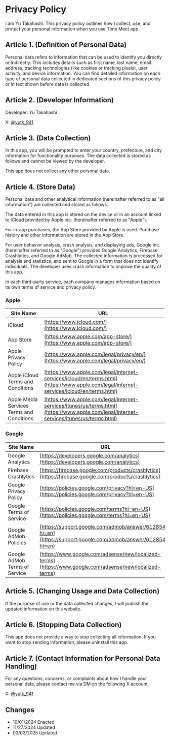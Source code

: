 # Privacy Policy

I am Yu Takahashi. This privacy policy outlines how I collect, use, and protect your personal information when you use Time Meet app.

## Article 1. (Definition of Personal Data) 

Personal data refers to information that can be used to identify you directly or indirectly. This includes details such as first name, last name, email address, tracking technologies (like cookies or tracking pixels), user activity, and device information. You can find detailed information on each type of personal data collected in dedicated sections of this privacy policy or in text shown before data is collected.

## Article 2. (Developer Information) 

Developer: Yu Takahashi

X: [@yutk_941](https://x.com/yutk_941)

## Article 3. (Data Collection)

In this app, you will be prompted to enter your country, prefecture, and city information for functionality purposes. The data collected is stored as follows and cannot be viewed by the developer.

This app does not collect any other personal data.

## Article 4. (Store Data)

Personal data and other analytical information (hereinafter referred to as "all information") are collected and stored as follows.

The data entered in this app is stored on the device or in an account linked to iCloud provided by Apple inc. (hereinafter referred to as "Apple").

For in-app purchases, the App Store provided by Apple is used. Purchase history and other information are stored in the App Store.

For user behavior analysis, crash analysis, and displaying ads, Google inc. (hereinafter referred to as "Google") provides Google Analytics, Firebase Crashlytics, and Google AdMob. The collected information is processed for analysis and statistics, and sent to Google in a form that does not identify individuals. The developer uses crash information to improve the quality of this app.

In each third-party service, each company manages information based on its own terms of service and privacy policy.

### Apple

| Site Name | URL |
|--- | --- |
| iCloud | [https://www.icloud.com/](https://www.icloud.com/) |
| App Store | [https://www.apple.com/app-store/](https://www.apple.com/app-store/) |
| Apple Privacy Policy | [https://www.apple.com/legal/privacy/en/](https://www.apple.com/legal/privacy/en/) |
| Apple iCloud Terms and Conditions | [https://www.apple.com/legal/internet-services/icloud/en/terms.html](https://www.apple.com/legal/internet-services/icloud/en/terms.html) |
| Apple Media Services Terms and Conditions | [https://www.apple.com/legal/internet-services/itunes/us/terms.html](https://www.apple.com/legal/internet-services/itunes/us/terms.html) |

### Google

| Site Name | URL |
|---|---|
| Google Analytics | [https://developers.google.com/analytics](https://developers.google.com/analytics) |
| Firebase Crashlytics | [https://firebase.google.com/products/crashlytics](https://firebase.google.com/products/crashlytics) |
| Google Privacy Policy | [https://policies.google.com/privacy?hl=en-US](https://policies.google.com/privacy?hl=en-US) |
| Google Terms of Service | [https://policies.google.com/terms?hl=en-US](https://policies.google.com/terms?hl=en-US) |
| Google AdMob Policies | [https://support.google.com/admob/answer/6128543?hl=en](https://support.google.com/admob/answer/6128543?hl=en) |
| Google AdMob Terms of Service | [https://www.google.com/adsense/new/localized-terms](https://www.google.com/adsense/new/localized-terms) |

## Article 5. (Changing Usage and Data Collection) 

If the purpose of use or the data collected changes, I will publish the updated information on this website.

## Article 6. (Stopping Data Collection) 

This app does not provide a way to stop collecting all information. If you want to stop sending information, please uninstall this app.

## Article 7. (Contact Information for Personal Data Handling) 

For any questions, concerns, or complaints about how I handle your personal data, please contact me via DM on the following X account.

X: [@yutk_941](https://x.com/yutk_941)

## Changes

- 10/01/2024 Enacted
- 11/27/2024 Updated
- 03/03/2025 Updated
